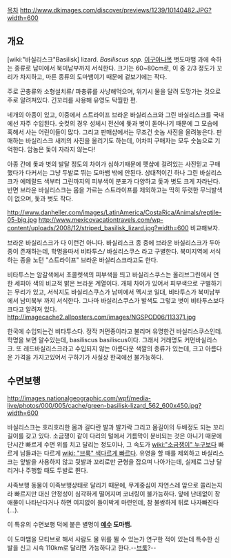 [[목차]]
http://www.dkimages.com/discover/previews/1239/10140482.JPG?width=600

== 개요 ==
[wiki:"바실리스크"Basilisk] lizard. ''Basiliscus spp.'' [[이구아나]]목 볏도마뱀 과에 속하는 종류로 남미에서 북미남부까지 서식한다. 크기는 60~80cm로, 이 중 2/3 정도가 꼬리가 차지하고, 마른 종류의 도마뱀이기 때문에 겉보기에는 작다.

주로 곤충류와 소형설치류/ 파충류를 사냥해먹으며, 위기시 물을 달려 도망가는 것으로 주로 알려져있다. 긴꼬리를 사용해 유영도 탁월한 편.

네개의 아종이 있고, 이중에서 스트라이프 브라운 바실리스크와 그린 바실리스크를 국내에선 자주 수입된다. 숫컷의 경우 성체시 전신에 돛과 볏이 돋아나기 때문에 그 모습에 혹해서 사는 어린이들이 많다. 그리고 판매샵에서는 무조건 숫놈 사진을 올려놓은다. 판매하는 바실리스크 새끼의 사진을 올리기도 하는데, 어차피 구매자는 모두 숫놈으로 기억한다. 암놈은 돛이 자라지 않는다!

아종 간에 돛과 볏의 발달 정도의 차이가 심하기때문에 펫샵에 걸려있는 사진믿고 구매했다가 다커서는 그냥 두발로 뛰는 도마뱀 밖에 안된다. 상대적이긴 하나 그린 바실리스크가 에메랄드 색부터 그린까지의 피부색이 분포가 다양하고 돛과 볏도 크게 자라난다. 반면 브라운 바실리스크는 몸을 가르는 스트라이프를 제외하고는 딱히 뚜렷한 무늬발색이 없으며, 돛과 볏도 작다.

http://www.danheller.com/images/LatinAmerica/CostaRica/Animals/reptile-05-big.jpg
http://www.mexicovacationtravels.com/wp-content/uploads/2008/12/striped_basilisk_lizard.jpg?width=600
비교해보자.

브라운 바실리스크가 다 이런건 아니다. 바실리스크 종 중에 브라운 바실리스크가 두아종이 존재하는데, 학명을따서 비타투스/ 바실리스쿠스 라고 구별한다. 북미지역에 서식하는 종을 노턴 "스트라이프" 브라운 바실리스크라고도 한다.

비타투스는 암갈색에서 초콜렛색의 피부색을 띄고 바실리스쿠스는 올리브그린에서 연한 세피아 색의 비교적 밝은 브라운 계열이다. 개체 차이가 있어서 피부색으로 구별하기는 무리가 있고, 서식지도 바실리스쿠스가 남미에서 멕시코 일대, 비타투스가 북미남부에서 남미북부 까지 서식한다. 그나마 바실리스쿠스가 발색도 그렇고 볏이 비타투스보다 크다고 알려져 있다. 
http://imagecache2.allposters.com/images/NGSPOD06/113371.jpg

한국에 수입되는건 비타투스다. 정작 커먼종이라고 불리며 유명한건 바실리스쿠스인데. 학명을 보면 알수있는데, basiliscus basiliscus이다. 그래서 거래명도 커먼바실리스크. 또 레드바실리스크라고 수입되지 않는 아름다운 색깔의 종류가 있는데, 크고 아름다운 가격을 가지고있어서 구하기가 사실상 한국에선 불가능하다.


== 수면보행 ==
http://images.nationalgeographic.com/wpf/media-live/photos/000/005/cache/green-basilisk-lizard_562_600x450.jpg?width=600
{{{#!html
 <iframe width="420" height="315" src="//www.youtube.com/embed/45yabrnryXk" frameborder="0" allowfullscreen></iframe>
}}}

바실리스크는 호리호리한 몸과 길다란 발과 발가락 그리고 몸길이의 두배정도 되는 꼬리길이를 갖고 있다. 소금쟁이 같이 다리의 털에서 기름막이 분비되는 것은 아니기 때문에 단시간 빠르게 수면 위를 치고 달리는 정도이나, 그 속도가 [[wiki:"소금쟁이" 누구]]보다 빠르게 남들과는 다르게 [[wiki: "브룩" 색다르게 빠르다]]. 유영을 할 때를 제외하고 바실리스크는 앞발을 사용하지 않고 뒷발과 꼬리로만 균형을 잡으며 나아가는데, 실제로 그냥 달리거나 주행할 때도 두발로 뛴다.

사족보행 동물이 이족보행상태로 달리기 때문에, 무게중심이 자연스레 앞으로 쏠리는지라 빠르지만 대신 안정성이 심각하게 떨어지며 코너링이 불가능하다. 앞에 난데없이 장애물이 나타난다거나 하면 여지없이 들이박게 마련인데, 참 불쌍하게 뒤로 나자빠진다(…).

이 특유의 수면보행 덕에 붙은 별명이 '''[[예수]] 도마뱀.'''

이 도마뱀을 모티브로 해서 사람도 물 위를 뛸 수 있는가 연구한 적이 있는데 특수한 신발을 신고 시속 110km로 달리면 가능하다고 한다.--[[브룩]]?--
